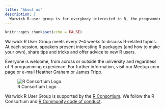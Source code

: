 ```yaml
---
title: "About us"
description: |
  Warwick R-user group is for everybody interested in R, the programming language for statistical computing, data science, visualisation and reproducible reporting. Whether you are just learning R for the first time or are an expert R user, all are welcome.
---
```


```r
knitr::opts_chunk$set(echo = FALSE)
```

Warwick R User Group meets every 2–4 weeks to discuss R-related topics. At each session, speakers present interesting R packages (and how to make your own), share tips and tricks and offer advice to new R users.

Everyone is welcome, from across or outside the university and regardless of R programming experience. For further information, visit our Meetup.com page or e-mail Heather Graham or James Tripp.


![R Consortium Logo](https://www.r-consortium.org/wp-content/uploads/sites/13/2016/09/RConsortium_Horizontal_Pantone.png)

Warwick R User Group is supported by the [R Consortium](https://www.r-consortium.org/).
We follow the R Consortium and [R Community code of conduct](https://wiki.r-consortium.org/view/R_Consortium_and_the_R_Community_Code_of_Conduct).